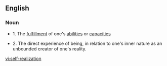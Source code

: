 ==English==

===Noun===
{{en-noun|sg=[[self]]-[[realization]]|-}}

* 1. The [[fulfillment]] of one's [[ability|abilities]] or [[capacity|capacities]]

* 2. The direct experience of being, in relation to one's inner nature as an unbounded creator of one's reality.

[[vi:self-realization]]